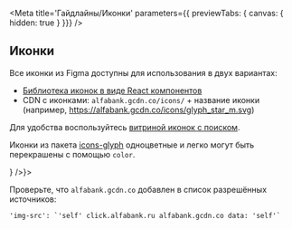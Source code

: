 

<Meta
  title='Гайдлайны/Иконки'
  parameters={{ previewTabs: { canvas: { hidden: true } }}}
/>

## Иконки

Все иконки из Figma доступны для использования в двух вариантах:

- [Библиотека иконок в виде React компонентов](https://github.com/alfa-laboratory/icons)
- CDN с иконками: `alfabank.gcdn.co/icons/` + название иконки (например, https://alfabank.gcdn.co/icons/glyph_star_m.svg)

Для удобства воспользуйтесь [витриной иконок с поиском](https://alfa-laboratory.github.io/icons-demo/).

Иконки из пакета [icons-glyph](https://github.com/alfa-laboratory/icons) одноцветные и легко могут быть перекрашены с помощью `color`.

<div style={{marginTop: 24}}>
<Plate view='attention' leftAddons={<Badge view='icon' iconColor='attention' content={<AlertCircleMIcon />} />}>

Проверьте, что `alfabank.gcdn.co` добавлен в список разрешённых источников:

<p style={{marginBottom: 8}}><code>'img-src': `'self' click.alfabank.ru alfabank.gcdn.co data: 'self'`</code></p>

</Plate>
</div>
